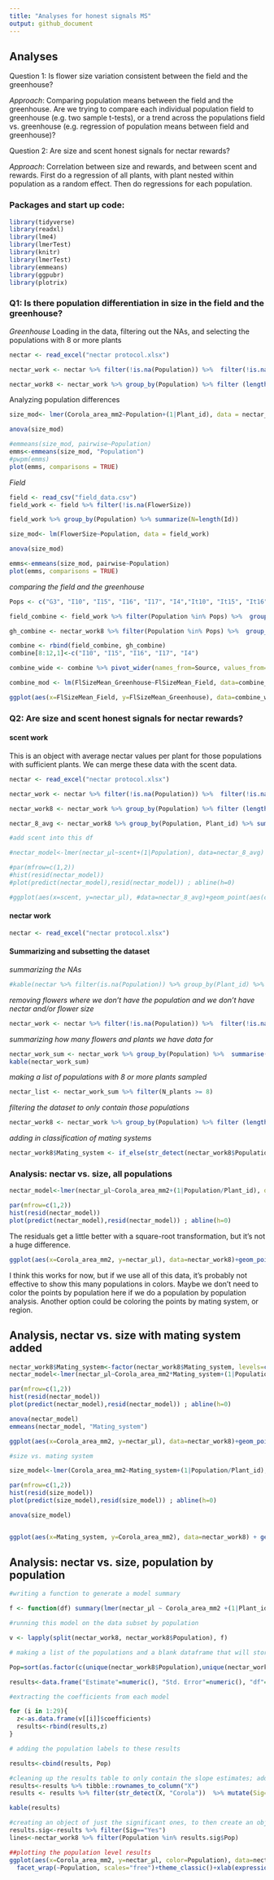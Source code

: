 ```yaml
---
title: "Analyses for honest signals MS"
output: github_document
---
```


## Analyses

Question 1: Is flower size variation consistent between the field and the greenhouse?

*Approach*: Comparing population means between the field and the greenhouse. Are we trying to compare each individual population field to greenhouse (e.g. two sample t-tests), or a trend across the populations field vs. greenhouse (e.g. regression of population means between field and greenhouse)?

Question 2: Are size and scent honest signals for nectar rewards?

*Approach*: Correlation between size and rewards, and between scent and rewards. First do a regression of all plants, with plant nested within population as a random effect. Then do regressions for each population.

  
### Packages and start up code:

```r
library(tidyverse)
library(readxl)
library(lme4)
library(lmerTest)
library(knitr)
library(lmerTest)
library(emmeans)
library(ggpubr)
library(plotrix)
```

### Q1: Is there population differentiation in size in the field and the greenhouse?

*Greenhouse*
Loading in the data, filtering out the NAs, and selecting the populations with 8 or more plants
```r
nectar <- read_excel("nectar protocol.xlsx")

nectar_work <- nectar %>% filter(!is.na(Population)) %>%  filter(!is.na(nectar_μl)) %>% filter(!is.na(Corola_area_mm2))

nectar_work8 <- nectar_work %>% group_by(Population) %>% filter (length(unique(Plant_id))>=8)

```
Analyzing population differences

```r
size_mod<- lmer(Corola_area_mm2~Population+(1|Plant_id), data = nectar_work8)

anova(size_mod)

#emmeans(size_mod, pairwise~Population)
emms<-emmeans(size_mod, "Population")
#pwpm(emms)
plot(emms, comparisons = TRUE)

```

*Field*

```r
field <- read_csv("field_data.csv")
field_work <- field %>% filter(!is.na(FlowerSize))

field_work %>% group_by(Population) %>% summarize(N=length(Id))

size_mod<- lm(FlowerSize~Population, data = field_work)

anova(size_mod)

emms<-emmeans(size_mod, pairwise~Population)
plot(emms, comparisons = TRUE)

```

*comparing the field and the greenhouse*

```r
Pops <- c("G3", "I10", "I15", "I16", "I17", "I4","It10", "It15", "It16", "It17", "It4")

field_combine <- field_work %>% filter(Population %in% Pops) %>%  group_by(Population) %>% summarize(FlSizeMean = mean(FlowerSize), FlSizeSE=std.error(FlowerSize)) %>% mutate(Source="Field")

gh_combine <- nectar_work8 %>% filter(Population %in% Pops) %>%  group_by(Population) %>% summarize(FlSizeMean = mean(Corola_area_mm2), FlSizeSE=std.error(Corola_area_mm2)) %>% mutate(Source="Greenhouse")

combine <- rbind(field_combine, gh_combine)
combine[8:12,1]<-c("I10", "I15", "I16", "I17", "I4")

combine_wide <- combine %>% pivot_wider(names_from=Source, values_from=c(FlSizeMean,FlSizeSE))

combine_mod <- lm(FlSizeMean_Greenhouse~FlSizeMean_Field, data=combine_wide)

ggplot(aes(x=FlSizeMean_Field, y=FlSizeMean_Greenhouse), data=combine_wide)+geom_point()+geom_errorbar(aes(ymin=FlSizeMean_Greenhouse-FlSizeSE_Greenhouse, ymax=FlSizeMean_Greenhouse+FlSizeSE_Greenhouse))+geom_errorbarh(aes(xmin=FlSizeMean_Field-FlSizeSE_Field, xmax=FlSizeMean_Field+FlSizeSE_Field))+xlab("Flower size in natural populations")+ylab("Flower size in greenhouse")+theme_classic()


```



### Q2: Are size and scent honest signals for nectar rewards?

#### scent work

This is an object with average nectar values per plant for those populations with sufficient plants. We can merge these data with the scent data.

```r
nectar <- read_excel("nectar protocol.xlsx")

nectar_work <- nectar %>% filter(!is.na(Population)) %>%  filter(!is.na(nectar_μl)) %>% filter(!is.na(Corola_area_mm2))

nectar_work8 <- nectar_work %>% group_by(Population) %>% filter (length(unique(Plant_id))>=8)

nectar_8_avg <- nectar_work8 %>% group_by(Population, Plant_id) %>% summarize(Mean_nectar=mean(nectar_μl))

#add scent into this df

#nectar_model<-lmer(nectar_μl~scent+(1|Population), data=nectar_8_avg)

#par(mfrow=c(1,2))
#hist(resid(nectar_model))
#plot(predict(nectar_model),resid(nectar_model)) ; abline(h=0)

```

```r
#ggplot(aes(x=scent, y=nectar_μl), #data=nectar_8_avg)+geom_point(aes(color=Population))+geom_smooth(method="lm",color="black")+theme_classic()+xlab(expression(paste("Total scent emission (ng", h^-1, flower^-1, ")"))) + ylab(expression(paste("Nectar volume (", mu,"l)")))
```

#### nectar work
```r
nectar <- read_excel("nectar protocol.xlsx")
```

#### Summarizing and subsetting the dataset 

*summarizing the NAs*

```r
#kable(nectar %>% filter(is.na(Population)) %>% group_by(Plant_id) %>% summarise(N=length(unique(flower_id))))
```

*removing flowers where we don't have the population and we don't have nectar and/or flower size*

```r
nectar_work <- nectar %>% filter(!is.na(Population)) %>%  filter(!is.na(nectar_μl)) %>% filter(!is.na(Corola_area_mm2))
```


*summarizing how many flowers and plants we have data for*

```r

nectar_work_sum <- nectar_work %>% group_by(Population) %>%  summarise(N_plants=length(unique(Plant_id)), N_flowers=length(flower_id))
kable(nectar_work_sum)
```


*making a list of populations with 8 or more plants sampled*

```r
nectar_list <- nectar_work_sum %>% filter(N_plants >= 8)
```


*filtering the dataset to only contain those populations*

```r
nectar_work8 <- nectar_work %>% group_by(Population) %>% filter (length(unique(Plant_id))>=8)
```

*adding in classification of mating systems*

```r
nectar_work8$Mating_system <- if_else(str_detect(nectar_work8$Population,"^G|^I"), "SI", "SC")
```


### Analysis: nectar vs. size, all populations

```r
nectar_model<-lmer(nectar_μl~Corola_area_mm2+(1|Population/Plant_id), data=nectar_work8)

par(mfrow=c(1,2))
hist(resid(nectar_model))
plot(predict(nectar_model),resid(nectar_model)) ; abline(h=0)
```

The residuals get a little better with a square-root transformation, but it's not a huge difference.

```r


ggplot(aes(x=Corola_area_mm2, y=nectar_μl), data=nectar_work8)+geom_point(aes(color=Population))+geom_smooth( method="lm",color="black")+theme_classic()+xlab(expression(paste("Corolla area (", mm^2 ,")"))) + ylab(expression(paste("Nectar volume (", mu,"l)")))
```

I think this works for now, but if we use all of this data, it's probably not effective to show this many populations in colors. Maybe we don't need to color the points by population here if we do a population by population analysis. Another option could be coloring the points by mating system, or region.

## Analysis, nectar vs. size with mating system added

```r

nectar_work8$Mating_system<-factor(nectar_work8$Mating_system, levels=c("SI", "SC"))
nectar_model<-lmer(nectar_μl~Corola_area_mm2*Mating_system+(1|Population/Plant_id), data=nectar_work8)

par(mfrow=c(1,2))
hist(resid(nectar_model))
plot(predict(nectar_model),resid(nectar_model)) ; abline(h=0)

anova(nectar_model)
emmeans(nectar_model, "Mating_system")

ggplot(aes(x=Corola_area_mm2, y=nectar_μl), data=nectar_work8)+geom_point(aes(color=Mating_system, shape=Mating_system), stroke=1.2)+geom_smooth(aes(color=Mating_system), method="lm")+geom_smooth(aes(color="All", shape="All"), method="lm", linetype=2, show.legend=TRUE)+theme_classic()+xlab(expression(paste("Corolla area (", mm^2 ,")"))) + ylab(expression(paste("Nectar volume (", mu,"l)")))+scale_color_discrete(name="Mating system", breaks=c("All", "SC", "SI"), labels=c("All", "Self-compatible", "Self-incompatible"))+scale_shape_manual(name="Mating system",values=c(NA, 0,1),breaks=c("All", "SC", "SI"), labels=c("All", "Self-compatible", "Self-incompatible"))

#size vs. mating system

size_model<-lmer(Corola_area_mm2~Mating_system+(1|Population/Plant_id), data=nectar_work8)

par(mfrow=c(1,2))
hist(resid(size_model))
plot(predict(size_model),resid(size_model)) ; abline(h=0)

anova(size_model)


ggplot(aes(x=Mating_system, y=Corola_area_mm2), data=nectar_work8) + geom_boxplot()+theme_classic()+ylab(expression(paste("Corolla area (", mm^2 ,")"))) + xlab("Mating system")
```


## Analysis: nectar vs. size, population by population

```r

#writing a function to generate a model summary

f <- function(df) summary(lmer(nectar_μl ~ Corola_area_mm2 +(1|Plant_id), data = df))

#running this model on the data subset by population

v <- lapply(split(nectar_work8, nectar_work8$Population), f)

# making a list of the populations and a blank dataframe that will store the results 

Pop=sort(as.factor(c(unique(nectar_work8$Population),unique(nectar_work8$Population))))

results<-data.frame("Estimate"=numeric(), "Std. Error"=numeric(), "df"=numeric(), "t value"=numeric(), "Pr(>|t|)"=numeric())

#extracting the coefficients from each model

for (i in 1:29){
  z<-as.data.frame(v[[i]]$coefficients)
  results<-rbind(results,z)
}

# adding the population labels to these results

results<-cbind(results, Pop)

#cleaning up the results table to only contain the slope estimates; adding a significance column
results<-results %>% tibble::rownames_to_column("X") 
results <- results %>% filter(str_detect(X, "Corola"))  %>% mutate(Sig=if_else(`Pr(>|t|)`< 0.05, "Yes", "No")) %>% select(-X) %>% relocate(Pop) 

kable(results)

#creating an object of just the significant ones, to then create an object with only the data from populations where there is a significant correlation, so that the plot only has lines drawn for the significant relationships
results.sig<-results %>% filter(Sig=="Yes")
lines<-nectar_work8 %>% filter(Population %in% results.sig$Pop)

##plotting the population level results
ggplot(aes(x=Corola_area_mm2, y=nectar_μl, color=Population), data=nectar_work8)+geom_point()+
  facet_wrap(~Population, scales="free")+theme_classic()+xlab(expression(paste("Corolla area (", mm^2 ,")"))) + ylab(expression(paste("Nectar volume (", mu,"l)")))+geom_smooth(data=lines, method="lm", color="black")


```




